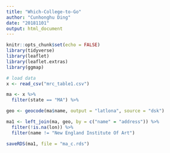 ```yaml
---
title: "Which-College-to-Go"
author: "Cunhonghu Ding"
date: "20181101"
output: html_document
---
```


```r
knitr::opts_chunk$set(echo = FALSE)
library(tidyverse)
library(leaflet)
library(leaflet.extras)
library(ggmap)
```
```r
# load data
x <- read_csv("mrc_table1.csv")

ma <- x %>%
  filter(state == "MA") %>%

geo <- geocode(ma$name, output = "latlona", source = "dsk")

ma1 <- left_join(ma, geo, by = c("name" = "address")) %>%
  filter(!is.na(lon)) %>%
  filter(name != "New England Institute Of Art")

saveRDS(ma1, file = "ma_c.rds")
```


